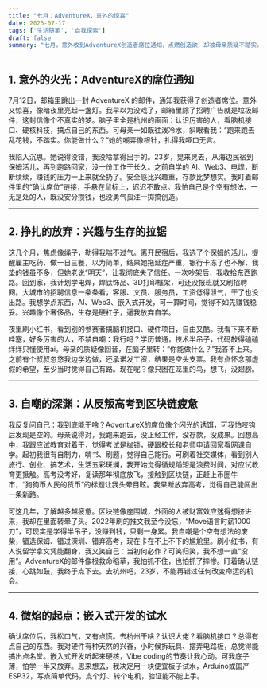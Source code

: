 ```yaml
---
title: "七月：AdventureX，意外的惊喜"
date: 2025-07-17
tags: ['生活随笔', '自我探索']
draft: false
summary: "七月，意外收到AdventureX创造者席位通知，点燃创造欲，却被母亲质疑不踏实。求职焦虑让我放弃自学，安全感压倒兴趣。高中反叛应试教育，沉迷区块链牛市，复读放弃高考，却越了解越疲惫。确认席位去杭州，加入冒险。"
---
```


## 1. 意外的火光：AdventureX的席位通知

7月12日，邮箱里跳出一封 AdventureX 的邮件，通知我获得了创造者席位。意外又惊喜，像暗夜里亮起一盏灯。我早以为没戏了，邮箱里除了招聘广告就是垃圾邮件，这封信像个不真实的梦。脑子里全是杭州的画面：认识厉害的人，看脑机接口、硬核科技，搞点自己的东西。可母亲一如既往泼冷水，斜眼看我：“跑来跑去乱花钱，不踏实。你能做什么？”她的嘲弄像根针，扎得我哑口无言。

我陷入沉思。她说得没错，我没啥拿得出手的。23岁，晃来晃去，从海边民宿到保姆活儿，再到跑路回家，没一份工作干长久。之前自学的 AI、Web3、电焊，断断续续，赚钱的压力一上来就全扔了。安全感比兴趣重，存款比梦想实。我盯着邮件里的“确认席位”链接，手悬在鼠标上，迟迟不敢点。我怕自己是个空有想法、一无是处的人，既没安分攒钱，也没勇气孤注一掷搞创造。

---

## 2. 挣扎的放弃：兴趣与生存的拉锯

这几个月，焦虑像绳子，勒得我喘不过气。离开民宿后，我选了个保姆的活儿，提醒雇主吃药、做一日三餐，以为简单，结果她拖延症严重，银行卡冻了也不解，我垫的钱虽不多，但她老说“明天”，让我彻底失了信任。一次吵架后，我收拾东西跑路。回到家，我计划学电焊，焊钛饰品、3D打印框架，可还没报班就又刷招聘网。大城市的招聘信息一条条看，客服、文员、服务员，工资低得泄气，干了也没出路。我想学点东西，AI、Web3、嵌入式开发，可一算时间，觉得不如先赚钱稳妥。兴趣像个奢侈品，生存是硬杠子，逼我放弃自学。

夜里刷小红书，看到别的参赛者搞脑机接口、硬件项目，自由又酷。我看下来不断哇塞，好多厉害的人，不禁自嘲：我行吗？学历普通，技术半吊子，代码敲得磕磕绊绊只懂使用ai。母亲的质疑像回音，在脑子里转：“你能做什么？”我答不上来。之前有个叔叔忽悠我边学边做，还承诺发工资，结果是空头支票。我有点怀念那虚假的希望，至少当时觉得自己有路。现在呢？像只困在笼里的鸟，想飞，没翅膀。

---

## 3. 自嘲的深渊：从反叛高考到区块链疲惫

我反复问自己：我到底能干啥？AdventureX的席位像个闪光的诱饵，可我怕咬钩后发现是空的。母亲说得对，我跑来跑去，没正经工作，没存款，没成果。回想高中，我跟应试教育对着干，觉得考试是枷锁，硬跟校长和老师申请回家看网课自学。起初我很有自制力，啃书、刷题，觉得自己能行。可刷着社交媒体，看到别人旅行、创业、搞艺术，生活五彩斑斓，我开始觉得循规蹈矩是浪费时间，对应试教育更抵触。高考没考好，复读那年彻底放飞，接触到区块链，正赶上币圈牛市，“狗狗币人民的货币”的标题让我头晕目眩。我果断放弃高考，觉得自己能闯出一条新路。

可这几年，了解越多越疲惫。区块链像座围城，外面的人被财富效应迷得想挤进来，我却在里面转晕了头。2022年刷的推文我至今没忘，“Move语言时薪1000刀”，可现实是学得半吊子，没赚到钱，只剩一身累。我自嘲是个空有想法的废柴，错选保姆、错过深圳、错弃高考，现在卡在不上不下的尴尬里。刷小红书，有人说留学拿文凭能翻身，我又笑自己：当初何必作？可笑归笑，我不想一直“没用”。AdventureX的邮件像根救命稻草，我怕抓不住，也怕抓了摔惨。盯着确认链接，心跳如鼓，我终于点下去。去杭州吧，23岁，不能再错过任何改变命运的机会。

---

## 4. 微焰的起点：嵌入式开发的试水

确认席位后，我松口气，又有点慌。去杭州干啥？认识大佬？看脑机接口？总得有点自己的东西。我对硬件有种天然的兴奋，小时候拆玩具、摆弄电路板，总觉得能搞出点名堂。嵌入式开发听起来硬核，Vibe coding的节奏让我心动。可我底子薄，怕学一半又放弃。思来想去，我决定用一块便宜板子试水，Arduino或国产ESP32，写点简单代码，点个灯、转个电机，验证能不能上手。

